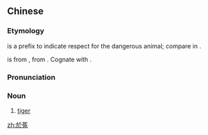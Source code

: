 ==Chinese==
{{zh-forms|alt=*於䖘,烏䖘}}

===Etymology===
{{zh-l|*於}} is a prefix to indicate respect for the dangerous animal; compare {{zh-l|老|old; venerable}} in {{zh-l|老虎|tiger}}.

{{zh-l|*菟}} is from {{inh|zh|sit-pro|*k-la}}, from {{der|zh|mkh-pro|*klaʔ}}. Cognate with {{och-l|虎}}.

===Pronunciation===
{{zh-pron
|m=wūtú
|c=wu1 tou4
|cat=n
}}

===Noun===
{{zh-noun}}

# {{lb|zh|obsolete|ancient Chu dialect}} [[tiger]]

{{zh-cat|Panthers}}

[[zh:於菟]]